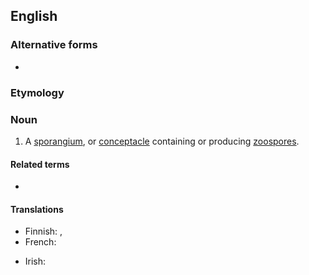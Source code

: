 {{also|zoösporangium}}

==English==

===Alternative forms===
* {{l|en|zoösporangium}}

===Etymology===
{{prefix|zoo|sporangium|lang=en}}

===Noun===
{{en-noun|zoosporangia}}

# {{lb|en|botany}} A [[sporangium]], or [[conceptacle]] containing or producing [[zoospore]]s.

====Related terms====
* {{l|en|zoospore}}

====Translations====
{{trans-top|a sporangium, or conceptacle containing or producing zoospores}}
* Finnish: {{t|fi|parveiluitiöpesäke}}, {{t|fi|zoosporangio}}
* French: {{t+|fr|zoosporange|m}}
{{trans-mid}}
* Irish: {{t|ga|zóspóragán|m}}
{{trans-bottom}}